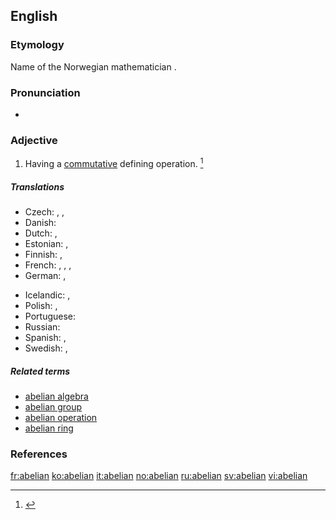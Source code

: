 {{also|Abelian}}
==English==
{{wikipedia|abelian|lang=en}}

===Etymology===
Name of the Norwegian mathematician {{w|Niels Henrik Abel|Abel}} {{suffix||-ian|lang=en}}.

===Pronunciation===
* {{a|US}} {{IPA|/əˈbi.li.ən/|/əˈbil.jən/|lang=en}}

===Adjective===
{{en-adj|-}}

# {{context|mathematics|lang=en}} Having a [[commutative]] defining operation. {{defdate|Mid 19<sup>th</sup> century.}}<ref>{{R:SOED5|page=3}}</ref>

=====Translations=====
{{trans-top|math: of a group}}
* Czech: {{t|cs|Abelova|f}}, {{t|cs|abelovská|f}}, {{t|cs|komutativní}}
* Danish: {{t|da|abelsk}}
* Dutch: {{t|nl|abels}}, {{t+|nl|commutatief}}
* Estonian: {{t|et|Abeli}}, {{t|et|kommutatiivne}}
* Finnish: {{t|fi|abelinen}}, {{t+|fi|kommutatiivinen}}
* French: {{t+|fr|abélien|m}}, {{t+|fr|abélienne|f}}, {{t+|fr|commutatif|m}}, {{t+|fr|commutative|f}}
* German: {{t|de|abelsch}}, {{t+|de|kommutativ}}
{{trans-mid}}
* Icelandic: {{t|is|Abel-|m}}, {{t|is|abelskur|m}}
* Polish: {{t|pl|abelowa|f}}, {{t|pl|przemienna|f}}
* Portuguese: {{t|pt|abeliano}}
* Russian: {{t+|ru|а́белев}}
* Spanish: {{t|es|abeliano}}, {{t|es|conmutativo}}
* Swedish: {{t+|sv|abelsk}}, {{t+|sv|kommutativ}}
{{trans-bottom}}

=====Related terms=====
* [[abelian algebra]]
* [[abelian group]]
* [[abelian operation]] <!-- less widely attested -->
* [[abelian ring]]

===References===
<references/>

[[fr:abelian]]
[[ko:abelian]]
[[it:abelian]]
[[no:abelian]]
[[ru:abelian]]
[[sv:abelian]]
[[vi:abelian]]